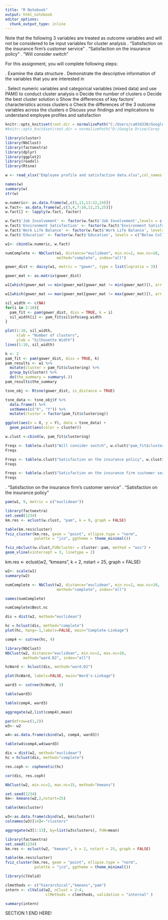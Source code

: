 ---
title: "R Notebook"
output: html_notebook
editor_options: 
  chunk_output_type: inline
---

Note that the following 3 variables are treated as outcome variables and will not be considered to be input variables for cluster analysis
  .	"Satisfaction on the insurance firm's customer service"
  .	"Satisfaction on the insurance policy"
  .	"Will consider switch"


For this assignment, you will complete following steps:

.	Examine the data structure
.	Demonstrate the descriptive information of the variables that you are interested in
    
.	Select numeric variables and categorical variables (mixed data) and use PAM() to conduct cluster analysis
    o	Decide the number of clusters
    o	Decide the best cluster solution
    o	Show the differences of key factors' characteristics across clusters 
    o	Check the differences of the 3 outcome variables across the clusters
    o	Discuss your findings and implications to understand employee profiles and satisfaction

```{r setup, include=FALSE}
knitr::opts_knit$set(root.dir = normalizePath("C:/Users/ca034330/Google Drive/Corey - School/!Spring 2019 B/Assignment1/data/"))
#knitr::opts_knit$set(root.dir = normalizePath("D:/Google Drive/Corey - School/!Spring 2019 B/Assignment1/data/"))
```

```{r}
library(cluster) 
library(NbClust) 
library(factoextra)
library(dplyr)
library(ggplot2)
library(readxl)
library(Rtsne)
```

```{r data_load}
w <- read_xlsx("Employee profile and satisfaction data.xlsx",col_names = TRUE)
```

```{r}
names(w)
summary(w)
str(w)
```

```{r}
w.numeric<- as.data.frame(w[,c(5,11,13:22,24)])
w.fact<- as.data.frame(w[,c(3,4,7:10,12,23,25)])
w.fact[] <- lapply(w.fact, factor)
```

```{r}
w.fact$'Job Involvement' <- factor(w.fact$'Job Involvement',levels = c("Low", "Medium", "High", "Very High"))
w.fact$'Environment Satisfaction' <- factor(w.fact$'Environment Satisfaction',levels = c("Low", "Medium", "High", "Very High"))
w.fact$'Work Life Balance' <- factor(w.fact$'Work Life Balance', levels = c("Bad", "Good", "Better", "Best"))
w.fact$'Education' <- factor(w.fact$'Education', levels = c("Below College", "College", "Bachelor", "Master", "Doctor"))
```

```{r}
w1<- cbind(w.numeric, w.fact)
```

```{r}
numComplete <- NbClust(w1, distance="euclidean", min.nc=2, max.nc=10,
                       method="complete", index="all")
```


```{r}
gower_dist <- daisy(w1, metric = "gower", type = list(logratio = 3))
```

```{r}
gower_mat <- as.matrix(gower_dist)
```

```{r}
w1[which(gower_mat == min(gower_mat[gower_mat != min(gower_mat)]), arr.ind = TRUE)[1, ], ]
```

```{r}
w1[which(gower_mat == max(gower_mat[gower_mat != max(gower_mat)]), arr.ind = TRUE)[1, ], ]
```



```{r}
sil_width <- c(NA)
for(i in 2:10){  
  pam_fit <- pam(gower_dist, diss = TRUE, k = i)  
  sil_width[i] <- pam_fit$silinfo$avg.width  
}

plot(1:10, sil_width,
     xlab = "Number of clusters",
     ylab = "Silhouette Width")
lines(1:10, sil_width)
```

```{r}
k <- 2
pam_fit <- pam(gower_dist, diss = TRUE, k)
pam_results <- w1 %>%
  mutate(cluster = pam_fit$clustering) %>%
  group_by(cluster) %>%
  do(the_summary = summary(.))
pam_results$the_summary
```

```{r}
tsne_obj <- Rtsne(gower_dist, is_distance = TRUE)

tsne_data <- tsne_obj$Y %>%
  data.frame() %>%
  setNames(c("X", "Y")) %>%
  mutate(cluster = factor(pam_fit$clustering))

ggplot(aes(x = X, y = Y), data = tsne_data) +
  geom_point(aes(color = cluster))
```


```{r}
w.clust <-cbind(w, pam_fit$clustering)
```

```{r}
Freqs <- table(w.clust$"Will consider switch", w.clust$"pam_fit$clustering")
Freqs
```


```{r}
Freqs <- table(w.clust$"Satisfaction on the insurance policy", w.clust$"pam_fit$clustering")
Freqs
```

```{r}
Freqs <- table(w.clust$"Satisfaction on the insurance firm customer service", w.clust$"pam_fit$clustering")
Freqs
```
  .	"Satisfaction on the insurance firm's customer service"
  .	"Satisfaction on the insurance policy"

```{r}
pam(w1, 9, metric = c("euclidean"))
```

```{r}
library(factoextra)
set.seed(1234)
km.res <- eclust(w.clust, "pam", k = 9, graph = FALSE)

table(km.res$cluster)
fviz_cluster(km.res, geom = "point", ellipse.type = "norm",
             palette = "jco", ggtheme = theme_minimal())
```

```{r}
fviz_nbclust(w.clust,FUNcluster = cluster::pam, method = "wss") +
geom_vline(xintercept = 3, linetype = 2)
```


km.res <- eclust(w2, "kmeans", k = 2, nstart = 25, graph = FALSE)
























```{r}
w2<- scale(w1)
summary(w2)

```

```{r}
numComplete <- NbClust(w2, distance="euclidean", min.nc=2, max.nc=10,
                       method="complete", index="all")

```

```{r}
names(numComplete)
```

```{r}
numComplete$Best.nc
```

```{r}
dis = dist(w2, method="euclidean")
```

```{r}
hc = hclust(dis, method="complete")
plot(hc, hang=-1,labels=FALSE, main="Complete-Linkage")
```

```{r}
comp4 <- cutree(hc, 4)
```

```{r}
library(NbClust) 
NbClust(w2, distance="euclidean", min.nc=2, max.nc=10,
        method="ward.D2", index="all")

```

```{r}
hcWard <- hclust(dis, method="ward.D2")

plot(hcWard, labels=FALSE, main="Ward's-Linkage")

ward3 <- cutree(hcWard, 3)

table(ward3)
```

```{r}
table(comp4, ward3)
```

```{r}
aggregate(w2,list(comp4),mean)

par(mfrow=c(1,2))
w3<- w2

```

```{r}
w4<-as.data.frame(cbind(w1, comp4, ward3))

table(w4$comp4,w4$ward3)

```

```{r}
dis = dist(w2, method="euclidean")
hc = hclust(dis, method="complete")

```

```{r}
res.coph <- cophenetic(hc)
```

```{r}
cor(dis, res.coph)
```

```{r}
NbClust(w2, min.nc=2, max.nc=15, method="kmeans")
```

```{r}
set.seed(1234)
km<- kmeans(w2,2,nstart=25)

```

```{r}
table(km$cluster)
```

```{r}
w3<-as.data.frame(cbind(w1, km$cluster))
colnames(w3)[14]<-"clusters"

```

```{r}
aggregate(w3[1:13], by=list(w3$clusters), FUN=mean)
```

```{r}
library(factoextra)
set.seed(1234)
km.res <- eclust(w2, "kmeans", k = 2, nstart = 25, graph = FALSE)

table(km.res$cluster)
fviz_cluster(km.res, geom = "point", ellipse.type = "norm",
             palette = "jco", ggtheme = theme_minimal())

```

```{r}
library(clValid)
```

```{r}
clmethods <- c("hierarchical","kmeans","pam")
intern <- clValid(w2, nClust = 2:4,
                  clMethods = clmethods, validation = "internal" )
```

```{r}
summary(intern)
```

SECTION 1 END HERE!
